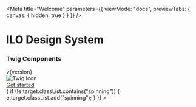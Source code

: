 
<Meta
  title="Welcome"
  parameters={{ viewMode: "docs", previewTabs: { canvas: { hidden: true } } }}
/>

<div class="welcome">
  <div class="welcome--wrapper">
    <div class="welcome--text">
      <h1 class="welcome--title">ILO Design System</h1>
      <h3 class="welcome--subtitle">Twig Components</h3>
      <span class="welcome--version">v{version}</span>
    </div>
    <div class="welcome--logo">
      <img src="/images/twig.svg" alt="Twig Icon" />
    </div>
  </div>
  <a
    class="ilo--button ilo--button--large ilo--button--primary optionalclass"
    href="?path=/docs/getting-started--page"
    target="true"
    rel="noopener noreferrer"
    style={{ margin: "1rem 20px 0 0" }}
  >
    <span class="link__label">Get started</span>
  </a>
  <div
    class="triangle triangle1"
    onMouseOver={(e) => {
      if (!e.target.classList.contains("spinning")) {
        e.target.classList.add("spinning");
      }
    }}
  ></div>
  <div class="triangle triangle2"></div>
  <div class="triangle triangle3"></div>
</div>
